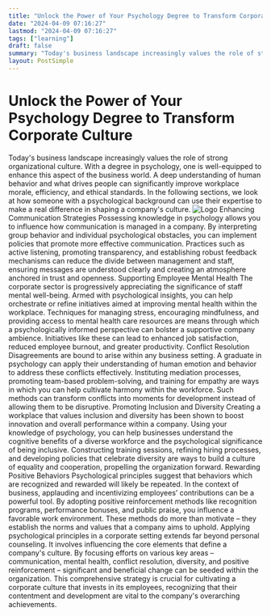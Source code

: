 ```yaml
---
title: "Unlock the Power of Your Psychology Degree to Transform Corporate Culture"
date: "2024-04-09 07:16:27"
lastmod: "2024-04-09 07:16:27"
tags: ["learning"]
draft: false
summary: "Today's business landscape increasingly values the role of strong organizational culture. With a degree in psychology, one is well-equipped to enhance this aspect of the business world. A deep understanding of human behavior and what drives people can significantly improve workplace morale, efficiency, and ethical standards. In the following sections, we look at how someone with a psychological background can use their expertise to make a real difference in shaping a company's culture."
layout: PostSimple
---
```

# Unlock the Power of Your Psychology Degree to Transform Corporate Culture
Today's business landscape increasingly values the role of strong organizational culture. With a degree in psychology, one is well-equipped to enhance this aspect of the business world. A deep understanding of human behavior and what drives people can significantly improve workplace morale, efficiency, and ethical standards. In the following sections, we look at how someone with a psychological background can use their expertise to make a real difference in shaping a company's culture.
<img alt="Logo" class="lazyImg" data-src="https://cdn.seniorsselection.com/src_image/0092e41ab437e4f93c624bcdcf87ced4.webp" src="/statics/image/loading.webp"/>
Enhancing Communication Strategies
Possessing knowledge in psychology allows you to influence how communication is managed in a company. By interpreting group behavior and individual psychological obstacles, you can implement policies that promote more effective communication. Practices such as active listening, promoting transparency, and establishing robust feedback mechanisms can reduce the divide between management and staff, ensuring messages are understood clearly and creating an atmosphere anchored in trust and openness.
Supporting Employee Mental Health
The corporate sector is progressively appreciating the significance of staff mental well-being. Armed with psychological insights, you can help orchestrate or refine initiatives aimed at improving mental health within the workplace. Techniques for managing stress, encouraging mindfulness, and providing access to mental health care resources are means through which a psychologically informed perspective can bolster a supportive company ambience. Initiatives like these can lead to enhanced job satisfaction, reduced employee burnout, and greater productivity.
Conflict Resolution
Disagreements are bound to arise within any business setting. A graduate in psychology can apply their understanding of human emotion and behavior to address these conflicts effectively. Instituting mediation processes, promoting team-based problem-solving, and training for empathy are ways in which you can help cultivate harmony within the workforce. Such methods can transform conflicts into moments for development instead of allowing them to be disruptive.
Promoting Inclusion and Diversity
Creating a workplace that values inclusion and diversity has been shown to boost innovation and overall performance within a company. Using your knowledge of psychology, you can help businesses understand the cognitive benefits of a diverse workforce and the psychological significance of being inclusive. Constructing training sessions, refining hiring processes, and developing policies that celebrate diversity are ways to build a culture of equality and cooperation, propelling the organization forward.
Rewarding Positive Behaviors
Psychological principles suggest that behaviors which are recognized and rewarded will likely be repeated. In the context of business, applauding and incentivizing employees’ contributions can be a powerful tool. By adopting positive reinforcement methods like recognition programs, performance bonuses, and public praise, you influence a favorable work environment. These methods do more than motivate – they establish the norms and values that a company aims to uphold.
Applying psychological principles in a corporate setting extends far beyond personal counseling. It involves influencing the core elements that define a company's culture. By focusing efforts on various key areas – communication, mental health, conflict resolution, diversity, and positive reinforcement – significant and beneficial change can be seeded within the organization. This comprehensive strategy is crucial for cultivating a corporate culture that invests in its employees, recognizing that their contentment and development are vital to the company's overarching achievements.
        